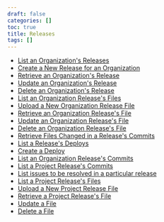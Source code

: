 ```yaml
---
draft: false
categories: []
toc: true
title: Releases
tags: []
---
```


- [List an Organization&#39;s Releases](/api/releases/get-organization-releases/)
- [Create a New Release for an Organization](/api/releases/post-organization-releases/)
- [Retrieve an Organization&#39;s Release](/api/releases/get-organization-release-details/)
- [Update an Organization&#39;s Release](/api/releases/put-organization-release-details/)
- [Delete an Organization&#39;s Release](/api/releases/delete-organization-release-details/)
- [List an Organization Release&#39;s Files](/api/releases/get-organization-release-files/)
- [Upload a New Organization Release File](/api/releases/post-organization-release-files/)
- [Retrieve an Organization Release&#39;s File](/api/releases/get-organization-release-file-details/)
- [Update an Organization Release&#39;s File](/api/releases/put-organization-release-file-details/)
- [Delete an Organization Release&#39;s File](/api/releases/delete-organization-release-file-details/)
- [Retrieve Files Changed in a Release&#39;s Commits](/api/releases/get-commit-file-change/)
- [List a Release&#39;s Deploys](/api/releases/get-release-deploys/)
- [Create a Deploy](/api/releases/post-release-deploys/)
- [List an Organization Release&#39;s Commits](/api/releases/get-organization-release-commits/)
- [List a Project Release&#39;s Commits](/api/releases/get-project-release-commits/)
- [List issues to be resolved in a particular release](/api/releases/get-project-issues-resolved-in-release/)
- [List a Project Release&#39;s Files](/api/releases/get-project-release-files/)
- [Upload a New Project Release File](/api/releases/post-project-release-files/)
- [Retrieve a Project Release&#39;s File](/api/releases/get-project-release-file-details/)
- [Update a File](/api/releases/put-project-release-file-details/)
- [Delete a File](/api/releases/delete-project-release-file-details/)
